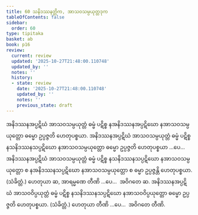 ```yaml
---
title: 60 သနိဒဿနတ္တိက, အာသဝသမ္ပယုတ္တဒုက
tableOfContents: false
sidebar:
  order: 60
type: tipitaka
basket: ab
book: p16
review:
  current: review
  updated: '2025-10-27T21:48:00.110748'
  updated_by: ''
  notes: ''
  history:
  - state: review
    date: '2025-10-27T21:48:00.110748'
    updated_by: ''
    notes: ''
    previous_state: draft
---
```



<ReviewStatus review={frontmatter.review} showDetails={true} />

<HypothesisAnnotation frontmatter={frontmatter} />

<DynamicBreadcrumb />

<Division number="103" book="p16" e="ch" v="40" p="277">

<Paragraph number="253" book="p16">
အနိဒဿနအပ္ပဋိဃံ အာသဝသမ္ပယုတ္တံ ဓမ္မံ ပဋိစ္စ နအနိဒဿနအပ္ပဋိဃော နအာသဝသမ္ပယုတ္တော ဓမ္မော ဥပ္ပဇ္ဇတိ ဟေတုပစ္စယာ. အနိဒဿနအပ္ပဋိဃံ အာသဝသမ္ပယုတ္တံ ဓမ္မံ ပဋိစ္စ နသနိဒဿနသပ္ပဋိဃော နအာသဝသမ္ပယုတ္တော ဓမ္မော ဥပ္ပဇ္ဇတိ ဟေတုပစ္စယာ …ပေ…  အနိဒဿနအပ္ပဋိဃံ အာသဝသမ္ပယုတ္တံ ဓမ္မံ ပဋိစ္စ နသနိဒဿနသပ္ပဋိဃော နအာသဝသမ္ပယုတ္တော စ နအနိဒဿနသပ္ပဋိဃော နအာသဝသမ္ပယုတ္တော စ ဓမ္မာ ဥပ္ပဇ္ဇန္တိ ဟေတုပစ္စယာ. (သံခိတ္တံ.) ဟေတုယာ ဆ, အာရမ္မဏေ တီဏိ …ပေ…  အဝိဂတေ ဆ.
</Paragraph>

<Paragraph number="254" book="p16">
အနိဒဿနအပ္ပဋိဃံ အာသဝဝိပ္ပယုတ္တံ ဓမ္မံ ပဋိစ္စ နသနိဒဿနသပ္ပဋိဃော နအာသဝဝိပ္ပယုတ္တော ဓမ္မော ဥပ္ပဇ္ဇတိ ဟေတုပစ္စယာ. (သံခိတ္တံ.) ဟေတုယာ တီဏိ …ပေ…  အဝိဂတေ တီဏိ.
</Paragraph>
</Division>
